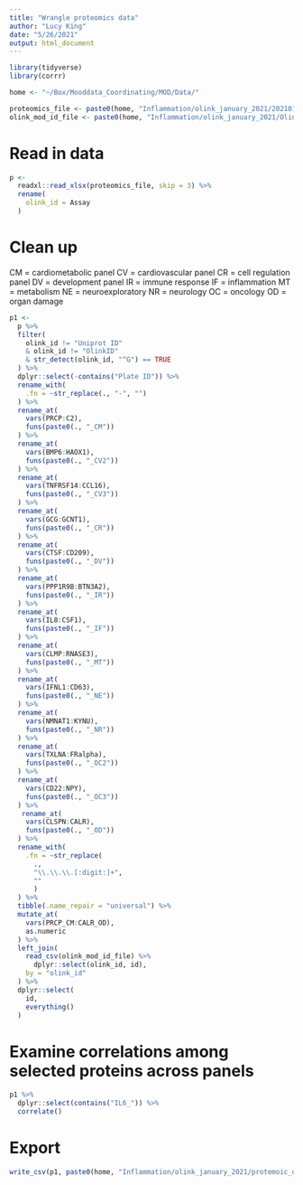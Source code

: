```yaml
---
title: "Wrangle proteomics data"
author: "Lucy King"
date: "5/26/2021"
output: html_document
---
```


```r
library(tidyverse)
library(corrr)

home <- "~/Box/Mooddata_Coordinating/MOD/Data/"

proteomics_file <- paste0(home, "Inflammation/olink_january_2021/20210166_Wong_NPX.xlsx")
olink_mod_id_file <- paste0(home, "Inflammation/olink_january_2021/Olink_MoD_ID_link.csv")
```

# Read in data
```r
p <-
  readxl::read_xlsx(proteomics_file, skip = 3) %>% 
  rename(
    olink_id = Assay
  )
```

# Clean up
CM = cardiometabolic panel
CV = cardiovascular panel
CR = cell regulation panel
DV = development panel
IR = immune response
IF = inflammation
MT = metabolism
NE = neuroexploratory
NR = neurology
OC = oncology
OD = organ damage

```r
p1 <-
  p %>% 
  filter(
    olink_id != "Uniprot ID" 
    & olink_id != "OlinkID" 
    & str_detect(olink_id, "^G") == TRUE
  ) %>% 
  dplyr::select(-contains("Plate ID")) %>% 
  rename_with(
    .fn = ~str_replace(., "-", "")
  ) %>% 
  rename_at(
    vars(PRCP:C2),
    funs(paste0(., "_CM"))
  ) %>% 
  rename_at(
    vars(BMP6:HAOX1),
    funs(paste0(., "_CV2"))
  ) %>% 
  rename_at(
    vars(TNFRSF14:CCL16),
    funs(paste0(., "_CV3"))
  ) %>% 
  rename_at(
    vars(GCG:GCNT1),
    funs(paste0(., "_CR"))
  ) %>% 
  rename_at(
    vars(CTSF:CD209),
    funs(paste0(., "_DV"))
  ) %>% 
  rename_at(
    vars(PPP1R9B:BTN3A2),
    funs(paste0(., "_IR"))
  ) %>% 
  rename_at(
    vars(IL8:CSF1),
    funs(paste0(., "_IF"))
  ) %>% 
  rename_at(
    vars(CLMP:RNASE3),
    funs(paste0(., "_MT"))
  ) %>% 
  rename_at(
    vars(IFNL1:CD63),
    funs(paste0(., "_NE"))
  ) %>% 
  rename_at(
    vars(NMNAT1:KYNU),
    funs(paste0(., "_NR"))
  ) %>% 
  rename_at(
    vars(TXLNA:FRalpha),
    funs(paste0(., "_OC2"))
  ) %>% 
  rename_at(
    vars(CD22:NPY),
    funs(paste0(., "_OC3"))
  ) %>% 
   rename_at(
    vars(CLSPN:CALR),
    funs(paste0(., "_OD"))
  ) %>% 
  rename_with(
    .fn = ~str_replace(
      ., 
      "\\.\\.\\.[:digit:]+", 
      ""
      )
  ) %>% 
  tibble(.name_repair = "universal") %>% 
  mutate_at(
    vars(PRCP_CM:CALR_OD),
    as.numeric
  ) %>% 
  left_join(
    read_csv(olink_mod_id_file) %>% 
      dplyr::select(olink_id, id), 
    by = "olink_id"
  ) %>% 
  dplyr::select(
    id,
    everything()
  )
```

# Examine correlations among selected proteins across panels
```r
p1 %>% 
  dplyr::select(contains("IL6_")) %>% 
  correlate()
```
# Export
```r
write_csv(p1, paste0(home, "Inflammation/olink_january_2021/protemoic_data_formatted.csv"))
```


